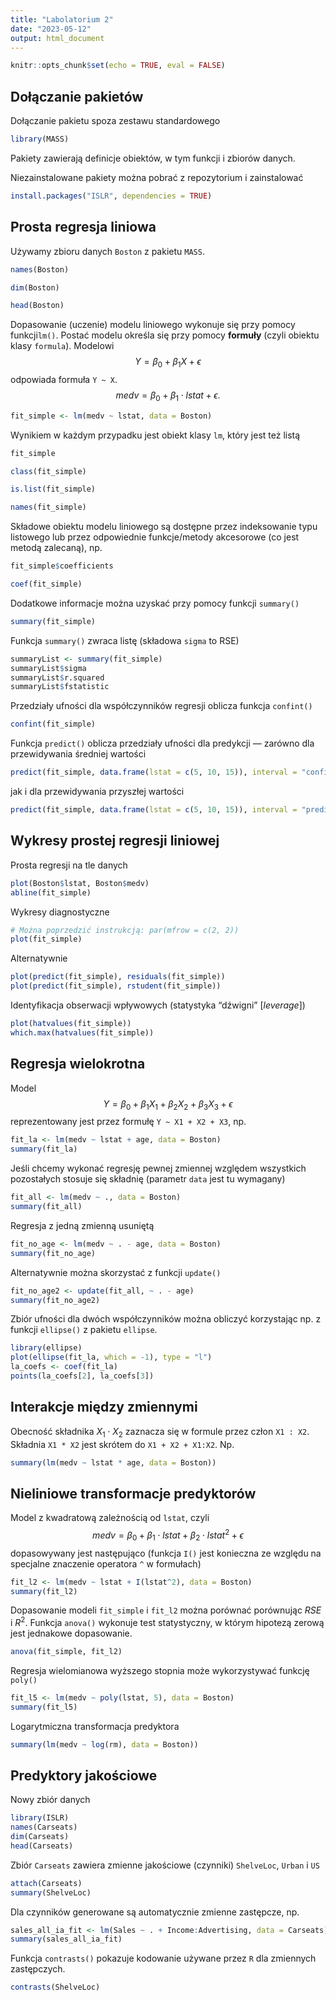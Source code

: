 ```yaml
---
title: "Labolatorium 2"
date: "2023-05-12"
output: html_document
---
```


```r
knitr::opts_chunk$set(echo = TRUE, eval = FALSE)
```

## Dołączanie pakietów

Dołączanie pakietu spoza zestawu standardowego

```r
library(MASS)
```

Pakiety zawierają definicje obiektów, w tym funkcji i zbiorów danych.

Niezainstalowane pakiety można pobrać z repozytorium i zainstalować

```r
install.packages("ISLR", dependencies = TRUE)
```

## Prosta regresja liniowa

Używamy zbioru danych `Boston` z pakietu `MASS`.

```r
names(Boston)
```

```r
dim(Boston)
```

```r
head(Boston)
```

Dopasowanie (uczenie) modelu liniowego wykonuje się przy pomocy funkcji`lm()`. Postać modelu określa się przy pomocy **formuły** (czyli obiektu klasy `formula`). Modelowi 
$$
  Y = \beta_0 + \beta_1 X + \epsilon
$$ 
odpowiada formuła `Y ~ X`. 
$$
  medv = \beta_0 + \beta_1 \cdot lstat + \epsilon.
$$

```r
fit_simple <- lm(medv ~ lstat, data = Boston)
```


Wynikiem w każdym przypadku jest obiekt klasy `lm`, który jest też listą

```r
fit_simple
```

```r
class(fit_simple)
```

```r
is.list(fit_simple)
```

```r
names(fit_simple)
```

Składowe obiektu modelu liniowego są dostępne przez indeksowanie typu listowego lub przez odpowiednie funkcje/metody akcesorowe (co jest metodą zalecaną), np.

```r
fit_simple$coefficients
```

```r
coef(fit_simple)
```

Dodatkowe informacje można uzyskać przy pomocy funkcji `summary()`

```r
summary(fit_simple)
```

Funkcja `summary()` zwraca listę (składowa `sigma` to RSE)

```r
summaryList <- summary(fit_simple)
summaryList$sigma
summaryList$r.squared
summaryList$fstatistic
```

Przedziały ufności dla współczynników regresji oblicza funkcja
`confint()`

```r
confint(fit_simple)
```

Funkcja `predict()` oblicza przedziały ufności dla predykcji --- zarówno
dla przewidywania średniej wartości

```r
predict(fit_simple, data.frame(lstat = c(5, 10, 15)), interval = "confidence")
```

jak i dla przewidywania przyszłej wartości

```r
predict(fit_simple, data.frame(lstat = c(5, 10, 15)), interval = "prediction")
```

## Wykresy prostej regresji liniowej

Prosta regresji na tle danych

```r
plot(Boston$lstat, Boston$medv)
abline(fit_simple)
```

Wykresy diagnostyczne

```r
# Można poprzedzić instrukcją: par(mfrow = c(2, 2))
plot(fit_simple)
```

Alternatywnie

```r
plot(predict(fit_simple), residuals(fit_simple))
plot(predict(fit_simple), rstudent(fit_simple))
```

Identyfikacja obserwacji wpływowych (statystyka "dźwigni" [*leverage*])

```r
plot(hatvalues(fit_simple))
which.max(hatvalues(fit_simple))
```

## Regresja wielokrotna

Model $$
  Y = \beta_0 + \beta_1 X_1 + \beta_2 X_2 + \beta_3 X_3 + \epsilon
$$ reprezentowany jest przez formułę `Y ~ X1 + X2 + X3`, np.

```r
fit_la <- lm(medv ~ lstat + age, data = Boston)
summary(fit_la)
```

Jeśli chcemy wykonać regresję pewnej zmiennej względem wszystkich
pozostałych stosuje się składnię (parametr `data` jest tu wymagany)

```r
fit_all <- lm(medv ~ ., data = Boston)
summary(fit_all)
```

Regresja z jedną zmienną usuniętą

```r
fit_no_age <- lm(medv ~ . - age, data = Boston)
summary(fit_no_age)
```

Alternatywnie można skorzystać z funkcji `update()`

```r
fit_no_age2 <- update(fit_all, ~ . - age)
summary(fit_no_age2)
```

Zbiór ufności dla dwóch współczynników można obliczyć korzystając np. z
funkcji `ellipse()` z pakietu `ellipse`.

```r
library(ellipse)
plot(ellipse(fit_la, which = -1), type = "l")
la_coefs <- coef(fit_la)
points(la_coefs[2], la_coefs[3])
```

## Interakcje między zmiennymi

Obecność składnika $X_1 \cdot X_2$ zaznacza się w formule przez człon
`X1 : X2`. Składnia `X1 * X2` jest skrótem do `X1 + X2 + X1:X2`. Np.

```r
summary(lm(medv ~ lstat * age, data = Boston))
```

## Nieliniowe transformacje predyktorów

Model z kwadratową zależnością od `lstat`, czyli $$
  medv = \beta_0 + \beta_1 \cdot lstat + \beta_2 \cdot lstat^2 + \epsilon
$$ dopasowywany jest następująco (funkcja `I()` jest konieczna ze
względu na specjalne znaczenie operatora `^` w formułach)

```r
fit_l2 <- lm(medv ~ lstat + I(lstat^2), data = Boston)
summary(fit_l2)
```

Dopasowanie modeli `fit_simple` i `fit_l2` można porównać porównując
$RSE$ i $R^2$. Funkcja `anova()` wykonuje test statystyczny, w którym
hipotezą zerową jest jednakowe dopasowanie.

```r
anova(fit_simple, fit_l2)
```

Regresja wielomianowa wyższego stopnia może wykorzystywać funkcję
`poly()`

```r
fit_l5 <- lm(medv ~ poly(lstat, 5), data = Boston)
summary(fit_l5)
```

Logarytmiczna transformacja predyktora

```r
summary(lm(medv ~ log(rm), data = Boston))
```

## Predyktory jakościowe

Nowy zbiór danych

```r
library(ISLR)
names(Carseats)
dim(Carseats)
head(Carseats)
```

Zbiór `Carseats` zawiera zmienne jakościowe (czynniki) `ShelveLoc`,
`Urban` i `US`

```r
attach(Carseats)
summary(ShelveLoc)
```

Dla czynników generowane są automatycznie zmienne zastępcze, np.

```r
sales_all_ia_fit <- lm(Sales ~ . + Income:Advertising, data = Carseats)
summary(sales_all_ia_fit)
```

Funkcja `contrasts()` pokazuje kodowanie używane przez `R` dla zmiennych
zastępczych.

```r
contrasts(ShelveLoc)
```

